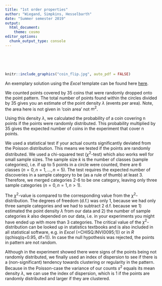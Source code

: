 ```yaml
---
title: "1st order properties"
author: "Wiegand, Simpkins, Hesselbarth"
date: "Summer semester 2019"
output: 
  html_document:
    theme: cosmo
editor_options: 
  chunk_output_type: console
---
```


<br>
<br>
<br>

```r
knitr::include_graphics("coin_flip.jpg", auto_pdf = FALSE)
```

An exemplary solution using the _Excel_ template can be found here [here](Practical_1_coin_table_solution.xlsx).

We counted points covered by 35 coins that were randomly dropped onto the point pattern. The total number of points found within the circles divided by 35 gives you an estimate of the point density $\lambda$ (events per area). Note, the area here is not given in 'coin area' not $m^2$.

Using this density $\lambda$, we calculated the probability of a coin covering n points if the points were randomly distributed. This probability multiplied by 35 gives the expected number of coins in the experiment that cover n points.

We used a statistical test if your actual counts significantly deviated from the Poisson distribution. This means we tested if the points are randomly distributed. We used a chi-squared test ($\chi^2$-test) which also works well for small sample sizes. The sample size $k$ is the number of classes (sample categories), i.e. if up to 5 points in a circle were counted, there are 6 classes ($n=0, n=1, ..., n=5$). The test requires the expected number of discoveries in a sample category to be (as a rule of thumb) at least 3. Therefore, we merged categories 2-6 to be one category, leaving only three sample categories ($n=0, n=1, n>1$).

The $\chi^2$-value is compared to the corresponding value from the $\chi^2$-distribution. The degrees of freedom (d.f.) was only 1, because we had only three sample categories and we had to subtract 2 d.f. because we 1) estimated the point density $\lambda$ from our data and 2) the number of sample categories $k$ also depended on our data, i.e. in your experiments you might have ended up with more than 3 categories. The critical value of the $\chi^2$-distribution can be looked up in statistics textbooks and is also included in all statistical software, e.g. in _Excel_ (=CHISQ.INV(0095;1)) or in _R_ (qchisq(q=0.95, df=1)). In case the null hypothesis was rejected, the points in pattern are not random.

Although in the experiment showed there were signs of the points being not randomly distributed, we finally used an index of dispersion to see if there is a (non-significant) tendency towards clustering or regularity in the pattern. Because in the Poisson-case the variance of our counts $s^2$ equals its mean density $\lambda$, we can use the index of dispersion, which is 1 if the points are randomly distributed and larger if they are clustered.